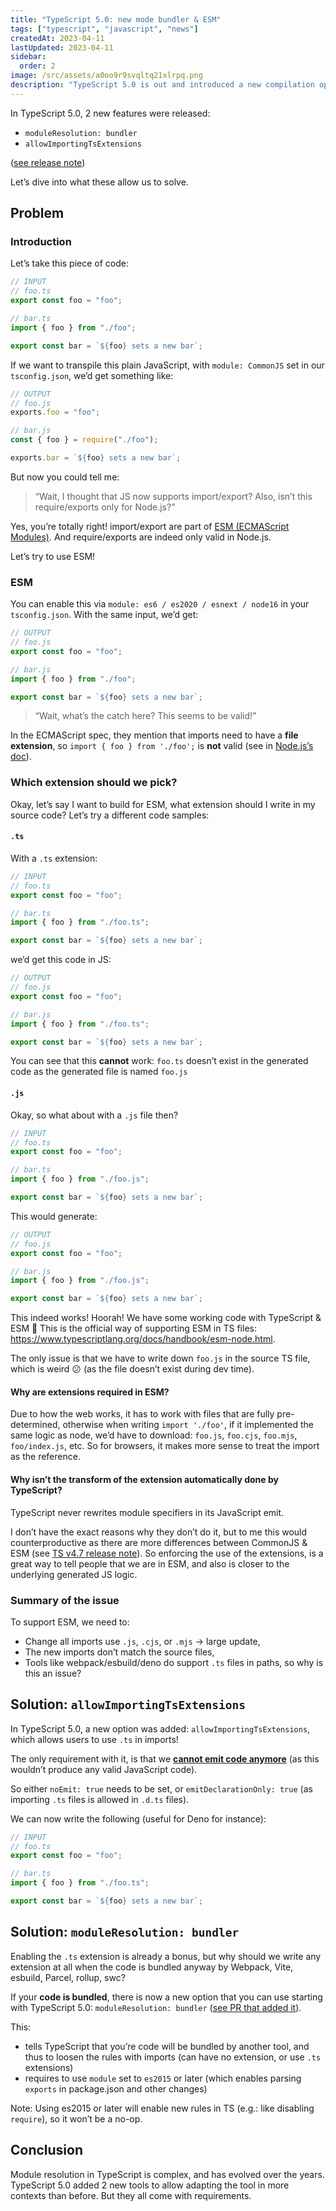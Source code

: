 ```yaml
---
title: "TypeScript 5.0: new mode bundler & ESM"
tags: ["typescript", "javascript", "news"]
createdAt: 2023-04-11
lastUpdated: 2023-04-11
sidebar:
  order: 2
image: /src/assets/a0oo9r9svqltq21xlrpq.png
description: "TypeScript 5.0 is out and introduced a new compilation option: `moduleResolution: bundler`, let’s see how we can use it"
---
```


In TypeScript 5.0, 2 new features were released:

- `moduleResolution: bundler`
- `allowImportingTsExtensions`

([see release note](https://devblogs.microsoft.com/typescript/announcing-typescript-5-0/#moduleresolution-bundler))

Let’s dive into what these allow us to solve.

## Problem

### Introduction

Let’s take this piece of code:

```ts
// INPUT
// foo.ts
export const foo = "foo";

// bar.ts
import { foo } from "./foo";

export const bar = `${foo} sets a new bar`;
```

If we want to transpile this plain JavaScript, with `module: CommonJS` set in our `tsconfig.json`, we’d get something like:

```js
// OUTPUT
// foo.js
exports.foo = "foo";

// bar.js
const { foo } = require("./foo");

exports.bar = `${foo} sets a new bar`;
```

But now you could tell me:

> “Wait, I thought that JS now supports import/export? Also, isn’t this require/exports only for Node.js?”

Yes, you’re totally right! import/export are part of [ESM (ECMAScript Modules)](https://nodejs.org/api/esm.html). And require/exports are indeed only valid in Node.js.

Let’s try to use ESM!

### ESM

You can enable this via `module: es6 / es2020 / esnext / node16` in your `tsconfig.json`.
With the same input, we’d get:

```js
// OUTPUT
// foo.js
export const foo = "foo";

// bar.js
import { foo } from "./foo";

export const bar = `${foo} sets a new bar`;
```

> “Wait, what’s the catch here? This seems to be valid!”

In the ECMAScript spec, they mention that imports need to have a **file extension**, so `import { foo } from './foo';` is **not** valid (see in [Node.js’s doc](https://nodejs.org/api/esm.html#mandatory-file-extensions)).

### Which extension should we pick?

Okay, let’s say I want to build for ESM, what extension should I write in my source code?
Let’s try a different code samples:

#### `.ts`

With a `.ts` extension:

```ts
// INPUT
// foo.ts
export const foo = "foo";

// bar.ts
import { foo } from "./foo.ts";

export const bar = `${foo} sets a new bar`;
```

we’d get this code in JS:

```js
// OUTPUT
// foo.js
export const foo = "foo";

// bar.js
import { foo } from "./foo.ts";

export const bar = `${foo} sets a new bar`;
```

You can see that this **cannot** work: `foo.ts` doesn’t exist in the generated code as the generated file is named `foo.js`

#### `.js`

Okay, so what about with a `.js` file then?

```ts
// INPUT
// foo.ts
export const foo = "foo";

// bar.ts
import { foo } from "./foo.js";

export const bar = `${foo} sets a new bar`;
```

This would generate:

```js
// OUTPUT
// foo.js
export const foo = "foo";

// bar.js
import { foo } from "./foo.js";

export const bar = `${foo} sets a new bar`;
```

This indeed works! Hoorah! We have some working code with TypeScript & ESM 🎉
This is the official way of supporting ESM in TS files: https://www.typescriptlang.org/docs/handbook/esm-node.html.

The only issue is that we have to write down `foo.js` in the source TS file, which is weird 😕 (as the file doesn’t exist during dev time).

#### Why are extensions required in ESM?

Due to how the web works, it has to work with files that are fully pre-determined, otherwise when writing `import './foo'`, if it implemented the same logic as node, we’d have to download: `foo.js`, `foo.cjs`, `foo.mjs`, `foo/index.js`, etc.
So for browsers, it makes more sense to treat the import as the reference.

#### Why isn’t the transform of the extension automatically done by TypeScript?

TypeScript never rewrites module specifiers in its JavaScript emit.

I don’t have the exact reasons why they don’t do it, but to me this would counterproductive as there are more differences between CommonJS & ESM (see [TS v4.7 release note](https://www.typescriptlang.org/docs/handbook/release-notes/typescript-4-7.html#type-in-packagejson-and-new-extensions)).
So enforcing the use of the extensions, is a great way to tell people that we are in ESM, and also is closer to the underlying generated JS logic.

### Summary of the issue

To support ESM, we need to:

- Change all imports use `.js`, `.cjs`, or `.mjs` -> large update,
- The new imports don’t match the source files,
- Tools like webpack/esbuild/deno do support `.ts` files in paths, so why is this an issue?

## Solution: `allowImportingTsExtensions`

In TypeScript 5.0, a new option was added: `allowImportingTsExtensions`, which allows users to use `.ts` in imports!

The only requirement with it, is that we [**cannot emit code anymore**](https://www.typescriptlang.org/tsconfig#allowImportingTsExtensions) (as this wouldn’t produce any valid JavaScript code).

So either `noEmit: true` needs to be set, or `emitDeclarationOnly: true` (as importing `.ts` files is allowed in `.d.ts` files).

We can now write the following (useful for Deno for instance):

```ts
// INPUT
// foo.ts
export const foo = "foo";

// bar.ts
import { foo } from "./foo.ts";

export const bar = `${foo} sets a new bar`;
```

## Solution: `moduleResolution: bundler`

Enabling the `.ts` extension is already a bonus, but why should we write any extension at all when the code is bundled anyway by Webpack, Vite, esbuild, Parcel, rollup, swc?

If your **code is bundled**, there is now a new option that you can use starting with TypeScript 5.0: `moduleResolution: bundler` ([see PR that added it](https://github.com/microsoft/TypeScript/pull/51669)).

This:

- tells TypeScript that you’re code will be bundled by another tool, and thus to loosen the rules with imports (can have no extension, or use `.ts` extensions)
- requires to use `module` set to `es2015` or later (which enables parsing `exports` in package.json and other changes)

Note: Using es2015 or later will enable new rules in TS (e.g.: like disabling `require`), so it won’t be a no-op.

## Conclusion

Module resolution in TypeScript is complex, and has evolved over the years. TypeScript 5.0 added 2 new tools to allow adapting the tool in more contexts than before. But they all come with requirements.
